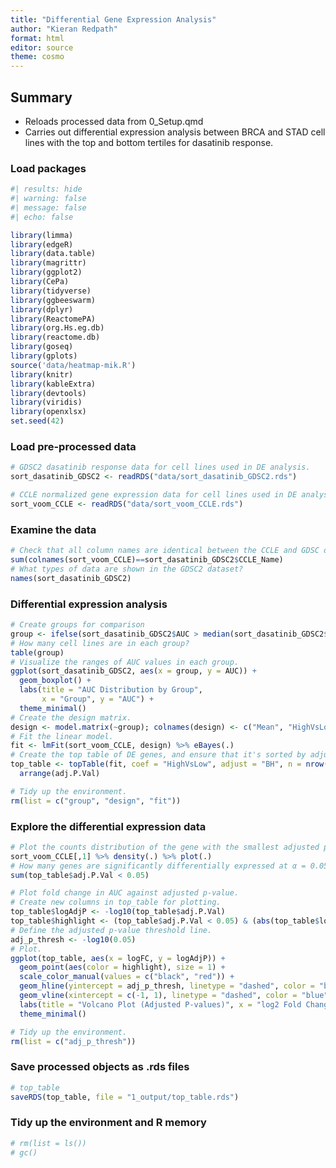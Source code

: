 ```yaml
---
title: "Differential Gene Expression Analysis"
author: "Kieran Redpath"
format: html
editor: source
theme: cosmo
---
```


## Summary
+ Reloads processed data from 0_Setup.qmd
+ Carries out differential expression analysis between BRCA and STAD cell lines with the top and bottom tertiles for dasatinib response.

### Load packages
```r
#| results: hide
#| warning: false
#| message: false
#| echo: false

library(limma)
library(edgeR)
library(data.table)
library(magrittr)
library(ggplot2)
library(CePa)
library(tidyverse)
library(ggbeeswarm)
library(dplyr)
library(ReactomePA)
library(org.Hs.eg.db)
library(reactome.db)
library(goseq)
library(gplots)
source('data/heatmap-mik.R')
library(knitr)
library(kableExtra)
library(devtools)
library(viridis)
library(openxlsx)
set.seed(42)
```

### Load pre-processed data
```r
# GDSC2 dasatinib response data for cell lines used in DE analysis.
sort_dasatinib_GDSC2 <- readRDS("data/sort_dasatinib_GDSC2.rds")

# CCLE normalized gene expression data for cell lines used in DE analysis.
sort_voom_CCLE <- readRDS("data/sort_voom_CCLE.rds")
```

### Examine the data
```r
# Check that all column names are identical between the CCLE and GDSC datasets
sum(colnames(sort_voom_CCLE)==sort_dasatinib_GDSC2$CCLE_Name)
# What types of data are shown in the GDSC2 dataset?
names(sort_dasatinib_GDSC2)
```

### Differential expression analysis
```r
# Create groups for comparison
group <- ifelse(sort_dasatinib_GDSC2$AUC > median(sort_dasatinib_GDSC2$AUC), "High", "Low")
# How many cell lines are in each group?
table(group)
# Visualize the ranges of AUC values in each group.
ggplot(sort_dasatinib_GDSC2, aes(x = group, y = AUC)) +
  geom_boxplot() +
  labs(title = "AUC Distribution by Group",
       x = "Group", y = "AUC") +
  theme_minimal()
# Create the design matrix.
design <- model.matrix(~group); colnames(design) <- c("Mean", "HighVsLow")
# Fit the linear model.
fit <- lmFit(sort_voom_CCLE, design) %>% eBayes(.)
# Create the top table of DE genes, and ensure that it's sorted by adjusted p-value.
top_table <- topTable(fit, coef = "HighVsLow", adjust = "BH", n = nrow(sort_voom_CCLE)) %>%
  arrange(adj.P.Val)

# Tidy up the environment.
rm(list = c("group", "design", "fit"))
```

### Explore the differential expression data
```r
# Plot the counts distribution of the gene with the smallest adjusted p-value across these cell lines.
sort_voom_CCLE[,1] %>% density(.) %>% plot(.)
# How many genes are significantly differentially expressed at α = 0.05?
sum(top_table$adj.P.Val < 0.05)

# Plot fold change in AUC against adjusted p-value.
# Create new columns in top_table for plotting.
top_table$logAdjP <- -log10(top_table$adj.P.Val)
top_table$highlight <- (top_table$adj.P.Val < 0.05) & (abs(top_table$logFC) > 1)
# Define the adjusted p-value threshold line.
adj_p_thresh <- -log10(0.05)
# Plot.
ggplot(top_table, aes(x = logFC, y = logAdjP)) +
  geom_point(aes(color = highlight), size = 1) +
  scale_color_manual(values = c("black", "red")) +
  geom_hline(yintercept = adj_p_thresh, linetype = "dashed", color = "blue") +
  geom_vline(xintercept = c(-1, 1), linetype = "dashed", color = "blue") +
  labs(title = "Volcano Plot (Adjusted P-values)", x = "log2 Fold Change", y = "-log10(Adjusted P-value)") +
  theme_minimal()

# Tidy up the environment.
rm(list = c("adj_p_thresh"))
```

### Save processed objects as .rds files
```r
# top_table
saveRDS(top_table, file = "1_output/top_table.rds")
```

### Tidy up the environment and R memory
```r
# rm(list = ls())
# gc()
```
